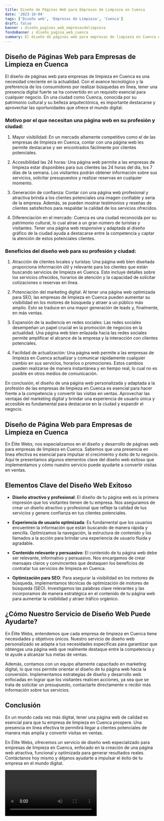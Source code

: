 ```yaml
---
title: Diseño de Páginas Web para Empresas de Limpieza en Cuenca
date: '2023-10-04'
tags: ['Diseño web', 'Empresas de Limpieza', 'Cuenca']
draft: false
banner : diseño_paginas_web_empresasdelimpieza
fondoBanner : diseño_pagina_web_cuenca
summary: El diseño de páginas web para empresas de limpieza en Cuenca es una necesidad creciente en la actualidad. Con el avance tecnológico y la preferencia de los consumidores por realizar búsquedas en línea, tener una presencia digital fuerte se ha convertido en un requisito esencial para cualquier negocio. En una ciudad como Cuenca, conocida por su patrimonio cultural y su belleza arquitectónica, es importante destacarse y aprovechar las oportunidades que ofrece el mundo digital.
---
```


## Diseño de Páginas Web para Empresas de Limpieza en Cuenca

El diseño de páginas web para empresas de limpieza en Cuenca es una necesidad creciente en la actualidad. Con el avance tecnológico y la preferencia de los consumidores por realizar búsquedas en línea, tener una presencia digital fuerte se ha convertido en un requisito esencial para cualquier negocio. En una ciudad como Cuenca, conocida por su patrimonio cultural y su belleza arquitectónica, es importante destacarse y aprovechar las oportunidades que ofrece el mundo digital.

### Motivo por el que necesitan una página web en su profesión y ciudad:

1. Mayor visibilidad: En un mercado altamente competitivo como el de las empresas de limpieza en Cuenca, contar con una página web les permite destacarse y ser encontrados fácilmente por clientes potenciales.

2. Accesibilidad las 24 horas: Una página web permite a las empresas de limpieza estar disponibles para sus clientes las 24 horas del día, los 7 días de la semana. Los visitantes podrán obtener información sobre sus servicios, solicitar presupuestos y realizar reservas en cualquier momento.

3. Generación de confianza: Contar con una página web profesional y atractiva brinda a los clientes potenciales una imagen confiable y seria de la empresa. Además, se pueden mostrar testimonios y reseñas de clientes satisfechos para respaldar la calidad de los servicios ofrecidos.

4. Diferenciación en el mercado: Cuenca es una ciudad reconocida por su patrimonio cultural, lo cual atrae a un gran número de turistas y visitantes. Tener una página web responsive y adaptada al diseño gráfico de la ciudad ayuda a destacarse entre la competencia y captar la atención de estos potenciales clientes.

### Beneficios del diseño web para su profesión y ciudad:

1. Atracción de clientes locales y turistas: Una página web bien diseñada proporciona información útil y relevante para los clientes que están buscando servicios de limpieza en Cuenca. Esto incluye detalles sobre los servicios ofrecidos, horarios de atención y la capacidad de solicitar cotizaciones o reservas en línea.

2. Potenciación del marketing digital: Al tener una página web optimizada para SEO, las empresas de limpieza en Cuenca pueden aumentar su visibilidad en los motores de búsqueda y atraer a un público más amplio. Esto se traduce en una mayor generación de leads y, finalmente, en más ventas.

3. Expansión de la audiencia en redes sociales: Las redes sociales desempeñan un papel crucial en la promoción de negocios en la actualidad. Una página web bien enlazada hacia las redes sociales permite amplificar el alcance de la empresa y la interacción con clientes potenciales.

4. Facilidad de actualización: Una página web permite a las empresas de limpieza en Cuenca actualizar y comunicar rápidamente cualquier cambio en sus servicios, horarios o promociones. Estos cambios pueden realizarse de manera instantánea y en tiempo real, lo cual no es posible en otros medios de comunicación.

En conclusión, el diseño de una página web personalizada y adaptada a la profesión de las empresas de limpieza en Cuenca es esencial para hacer frente a la competencia y convertir las visitas en ventas. Aprovechar las ventajas del marketing digital y brindar una experiencia de usuario única y accesible es fundamental para destacarse en la ciudad y expandir el negocio.

<GifSeo />

<Cta />

## Diseño de Página Web para Empresas de Limpieza en Cuenca

En Élite Webs, nos especializamos en el diseño y desarrollo de páginas web para empresas de limpieza en Cuenca. Sabemos que una presencia en línea efectiva es esencial para impulsar el crecimiento y éxito de tu negocio. Aquí te presentamos algunos elementos clave del diseño web exitoso que implementamos y cómo nuestro servicio puede ayudarte a convertir visitas en ventas.

## Elementos Clave del Diseño Web Exitoso

- **Diseño atractivo y profesional**: El diseño de tu página web es la primera impresión que los visitantes tienen de tu empresa. Nos aseguramos de crear un diseño atractivo y profesional que refleje la calidad de tus servicios y genere confianza en tus clientes potenciales.

- **Experiencia de usuario optimizada**: Es fundamental que los usuarios encuentren la información que están buscando de manera rápida y sencilla. Optimizamos la navegación, la estructura de contenido y los llamados a la acción para brindar una experiencia de usuario fluida y agradable.

- **Contenido relevante y persuasivo**: El contenido de tu página web debe ser relevante, informativo y persuasivo. Nos encargamos de crear mensajes claros y convincentes que destaquen los beneficios de contratar tus servicios de limpieza en Cuenca.

- **Optimización para SEO**: Para asegurar la visibilidad en los motores de búsqueda, implementamos técnicas de optimización de motores de búsqueda (SEO). Investigamos las palabras clave relevantes y las incorporamos de manera estratégica en el contenido de tu página web para aumentar la visibilidad y atraer tráfico orgánico.

## ¿Cómo Nuestro Servicio de Diseño Web Puede Ayudarte?

En Élite Webs, entendemos que cada empresa de limpieza en Cuenca tiene necesidades y objetivos únicos. Nuestro servicio de diseño web personalizado se adapta a tus necesidades específicas para garantizar que obtengas una página web que realmente destaque entre la competencia y te ayude a alcanzar tus metas de ventas.

Además, contamos con un equipo altamente capacitado en marketing digital, lo que nos permite orientar el diseño de tu página web hacia la conversión. Implementamos estrategias de diseño y desarrollo web enfocadas en lograr que los visitantes realicen acciones, ya sea que se trata de solicitar un presupuesto, contactarte directamente o recibir más información sobre tus servicios.

## Conclusión

En un mundo cada vez más digital, tener una página web de calidad es esencial para que tu empresa de limpieza en Cuenca prospere. Una presencia en línea efectiva te permitirá llegar a clientes potenciales de manera más amplia y convertir visitas en ventas. 

En Élite Webs, ofrecemos un servicio de diseño web especializado para empresas de limpieza en Cuenca, enfocado en la creación de una página web atractiva, funcional y optimizada para generar resultados reales. Contáctanos hoy mismo y déjanos ayudarte a impulsar el éxito de tu empresa en el mundo digital.

<Video />

<CtaBot job='Empresas de Limpieza' city='Cuenca'/>

<Gmaps query='Cuenca+españa+maps' />